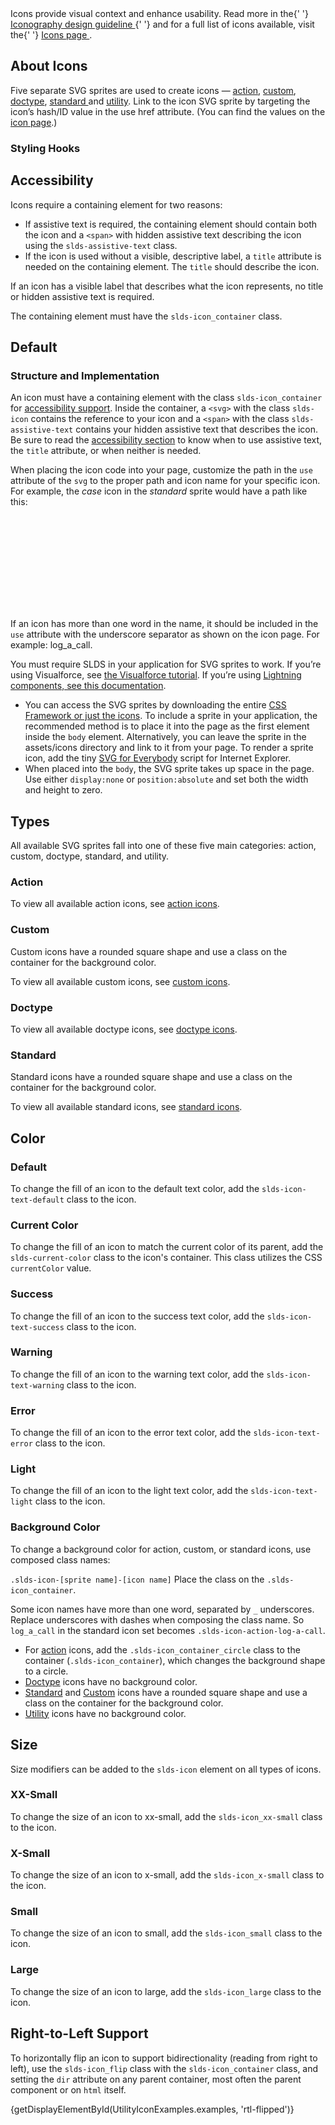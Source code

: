 
<div className="doc lead">
  Icons provide visual context and enhance usability. Read more in the{' '}
  <a href="/guidelines/iconography" title="Iconography Guidelines">
    Iconography design guideline
  </a>{' '}
  and for a full list of icons available, visit the{' '}
  <a href="/icons" title="Icons">
    Icons page
  </a>
  .
</div>

<CodeView exampleOnly>
  <UtilityIcon className="slds-icon-text-default" />
</CodeView>

## About Icons

Five separate SVG sprites are used to create icons — [action](/icons/#action), [custom](/icons/#custom), [doctype](/icons/#doctype), [standard ](/icons/#standard) and [utility](/icons/#utility). Link to the icon SVG sprite by targeting the icon’s hash/ID value in the use href attribute. (You can find the values on the [icon page](/icons/).)

### Styling Hooks

<StyleApiTable name="icons" type="component" />

## Accessibility

Icons require a containing element for two reasons:

- If assistive text is required, the containing element should contain both the icon and a `<span>` with hidden assistive text describing the icon using the `slds-assistive-text` class.
- If the icon is used without a visible, descriptive label, a `title` attribute is needed on the containing element. The `title` should describe the icon.

If an icon has a visible label that describes what the icon represents, no title or hidden assistive text is required.

The containing element must have the `slds-icon_container` class.

## Default

<Example title="Base Default">
  <CodeView>
    <UtilityIcon className="slds-icon-text-default" />
  </CodeView>
</Example>

### Structure and Implementation

An icon must have a containing element with the class `slds-icon_container` for [accessibility support](#Accessibility). Inside the container, a `<svg>` with the class `slds-icon` contains the reference to your icon and a `<span>` with the class `slds-assistive-text` contains your hidden assistive text that describes the icon. Be sure to read the [accessibility section](#Accessibility) to know when to use assistive text, the `title` attribute, or when neither is needed.

When placing the icon code into your page, customize the path in the `use` attribute of the `svg` to the proper path and icon name for your specific icon. For example, the _case_ icon in the _standard_ sprite would have a path like this:

<CodeBlock toggleCode={false}>
  <svg aria-hidden="true" className="slds-icon" title="when needed">
    <use xlinkHref="/assets/icons/standard-sprite/svg/symbols.svg#case" />
  </svg>
</CodeBlock>

If an icon has more than one word in the name, it should be included in the `use` attribute with the underscore separator as shown on the icon page. For example: log_a_call.

You must require SLDS in your application for SVG sprites to work. If you’re using Visualforce, see <a href="/platforms/visualforce">the Visualforce tutorial</a>. If you’re using <a href="/platforms/lightning"> Lightning components, see this documentation</a>.

- You can access the SVG sprites by downloading the entire [CSS Framework or just the icons](/resources/downloads). To include a sprite in your application, the recommended method is to place it into the page as the first element inside the `body` element. Alternatively, you can leave the sprite in the assets/icons directory and link to it from your page. To render a sprite icon, add the tiny [SVG for Everybody](https://github.com/jonathantneal/svg4everybody) script for Internet Explorer.
- When placed into the `body`, the SVG sprite takes up space in the page. Use either `display:none` or `position:absolute` and set both the width and height to zero.

## Types

All available SVG sprites fall into one of these five main categories: action, custom, doctype, standard, and utility.

### Action

To view all available action icons, see [action icons](/icons/#action).

<Example title="Action">
  <CodeView>
    <ActionIcon />
  </CodeView>
</Example>

### Custom

Custom icons have a rounded square shape and use a class on the container for the background color.

To view all available custom icons, see [custom icons](/icons/#custom).

<Example title="Custom">
  <CodeView>
    <CustomIcon />
  </CodeView>
</Example>

### Doctype

To view all available doctype icons, see [doctype icons](/icons/#doctype).

<Example title="Doctype">
  <CodeView>
    <DoctypeIcon />
  </CodeView>
</Example>

### Standard

Standard icons have a rounded square shape and use a class on the container for the background color.

To view all available standard icons, see [standard icons](/icons/#standard).

<Example title="Standard">
  <CodeView>
    <StandardIcon />
  </CodeView>
</Example>

## Color

### Default

To change the fill of an icon to the default text color, add the `slds-icon-text-default` class to the icon.

<Example title="Utility Default">
  <CodeView>
    <UtilityIcon className="slds-icon-text-default" />
  </CodeView>
</Example>

### Current Color

To change the fill of an icon to match the current color of its parent, add the `slds-current-color` class to the icon's container. This class utilizes the CSS `currentColor` value.

<Example title="Current Color">
  <CodeView>
    <UtilityIcon containerClassName="slds-current-color" />
  </CodeView>
</Example>

### Success

To change the fill of an icon to the success text color, add the `slds-icon-text-success` class to the icon.

<Example title="Utility Warning">
  <CodeView>
    <UtilityIcon className="slds-icon-text-success" />
  </CodeView>
</Example>

### Warning

To change the fill of an icon to the warning text color, add the `slds-icon-text-warning` class to the icon.

<Example title="Utility Warning">
  <CodeView>
    <UtilityIcon className="slds-icon-text-warning" />
  </CodeView>
</Example>

### Error

To change the fill of an icon to the error text color, add the `slds-icon-text-error` class to the icon.

<Example title="Utility Error">
  <CodeView>
    <UtilityIcon className="slds-icon-text-error" />
  </CodeView>
</Example>

### Light

To change the fill of an icon to the light text color, add the `slds-icon-text-light` class to the icon.

<Example title="Utility Light">
  <CodeView>
    <UtilityIcon className="slds-icon-text-light" />
  </CodeView>
</Example>

### Background Color

To change a background color for action, custom, or standard icons, use composed class names:

<code className="docs">.slds-icon-[sprite name]-[icon name]</code>
Place the class on the `.slds-icon_container`.

<CodeBlock toggleCode={false}>
  <div className="slds-icon_container slds-icon-standard-account" />
</CodeBlock>

Some icon names have more than one word, separated by `_` underscores. Replace underscores with dashes when composing the class name. So `log_a_call` in the standard icon set becomes `.slds-icon-action-log-a-call`.

- For [action](/components/icons/#Action) icons, add the `.slds-icon_container_circle` class to the container (`.slds-icon_container`), which changes the background shape to a circle.
- [Doctype](/components/icons/#Doctype) icons have no background color.
- [Standard](/components/icons/#Standard) and [Custom](/components/icons/#Custom) icons have a rounded square shape and use a class on the container for the background color.
- [Utility](/components/icons/#Base) icons have no background color.

## Size

Size modifiers can be added to the `slds-icon` element on all types of icons.

### XX-Small

To change the size of an icon to xx-small, add the `slds-icon_xx-small` class to the icon.

<Example title="Utility XX-Small">
  <CodeView>
    <UtilityIcon className="slds-icon-text-default slds-icon_xx-small" />
  </CodeView>
</Example>

### X-Small

To change the size of an icon to x-small, add the `slds-icon_x-small` class to the icon.

<Example title="Utility X-Small">
  <CodeView>
    <UtilityIcon className="slds-icon-text-default slds-icon_x-small" />
  </CodeView>
</Example>

### Small

To change the size of an icon to small, add the `slds-icon_small` class to the icon.

<Example title="Utility Small">
  <CodeView>
    <UtilityIcon className="slds-icon-text-default slds-icon_small" />
  </CodeView>
</Example>

### Large

To change the size of an icon to large, add the `slds-icon_large` class to the icon.

<Example title="Utility Large">
  <CodeView>
    <UtilityIcon className="slds-icon-text-default slds-icon_large" />
  </CodeView>
</Example>

## Right-to-Left Support

To horizontally flip an icon to support bidirectionality (reading from right to left), use the `slds-icon_flip` class with the `slds-icon_container` class, and setting the `dir` attribute on any parent container, most often the parent component or on `html` itself.

<CodeView>
  {getDisplayElementById(UtilityIconExamples.examples, 'rtl-flipped')}
</CodeView>
